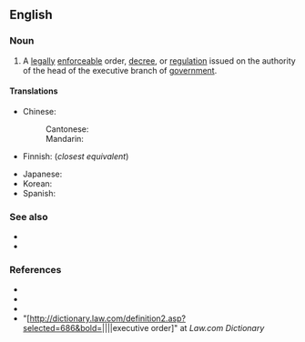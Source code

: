 ==English==
{{wikipedia|Executive Order}}

===Noun===
{{en-noun}}

# {{lb|en|legal|chiefly|US}} A [[legally]] [[enforceable]] order, [[decree]], or [[regulation]] issued on the authority of the head of the executive branch of [[government]].

====Translations====
{{trans-top|decree issued on the authority of the executive branch of government}}
* Chinese:
*: Cantonese: {{t-needed|yue}}
*: Mandarin: {{t+|cmn|行政命令|tr=xíngzhèng mìnglìng}}
* Finnish: {{t+|fi|asetus}} (''closest equivalent'')
{{trans-mid}}
* Japanese: {{t|ja|大統領令|tr=daitōryōrei}}
* Korean: {{t-needed|ko}}
* Spanish: {{t-needed|es}}
{{trans-bottom}}

===See also===
* {{l|en|order-in-council}}
* {{l|en|presidential memoranda}}

===References===
* {{R:Dictionary.com}}
* {{R:Merriam Webster Online}}
* {{R:Encarta}}
* "[http://dictionary.law.com/definition2.asp?selected=686&bold=||||executive order]" at ''Law.com Dictionary''